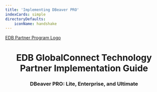 ---
title: 'Implementing DBeaver PRO'
indexCards: simple
directoryDefaults:
    iconName: handshake
---

[EDB Partner Program Logo](Images/EDBPartnerProgram.png)

<h1 style="text-align: center;">EDB GlobalConnect Technology Partner Implementation Guide</h1>
<h3 style="text-align: center;">DBeaver PRO: Lite, Enterprise, and Ultimate</h3>
